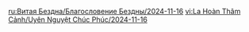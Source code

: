 {{Blessing of the Abyssal Moon
|name       = Vigorous
|image      = Spiral Abyss Blessing 88.png
|details    = <li>After the current active character's Charged Attack hits an opponent, said character's {{Color|bp|ATK increases by 20%}} for 8s. Max 4 stacks, each stack has an independent duration.</li>
|time_start = 2024-11-16 04:00:00
|time_end   = 2024-12-16 03:59:59
}}
<noinclude>
<!-- interwikis -->
[[ru:Витая Бездна/Благословение Бездны/2024-11-16]]
[[vi:La Hoàn Thâm Cảnh/Uyên Nguyệt Chúc Phúc/2024-11-16]]
</noinclude>